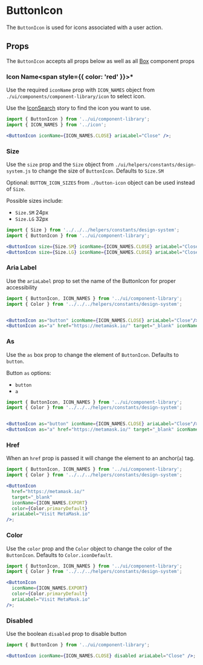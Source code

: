 
# ButtonIcon

The `ButtonIcon` is used for icons associated with a user action.

<Canvas>
  <Story id="components-componentlibrary-buttonicon--default-story" />
</Canvas>

## Props

The `ButtonIcon` accepts all props below as well as all [Box](/docs/components-ui-box--default-story#props) component props

<ArgsTable of={ButtonIcon} />

### Icon Name<span style={{ color: 'red' }}>\*</span>

Use the required `iconName` prop with `ICON_NAMES` object from `./ui/components/component-library/icon` to select icon.

Use the [IconSearch](/story/components-componentlibrary-icon--default-story) story to find the icon you want to use.

<Canvas>
  <Story id="components-componentlibrary-buttonicon--icon-name" />
</Canvas>

```jsx
import { ButtonIcon } from '../ui/component-library';
import { ICON_NAMES } from '../icon';

<ButtonIcon iconName={ICON_NAMES.CLOSE} ariaLabel="Close" />;
```

### Size

Use the `size` prop and the `Size` object from `./ui/helpers/constants/design-system.js`
to change the size of `ButtonIcon`. Defaults to `Size.SM`

Optional: `BUTTON_ICON_SIZES` from `./button-icon` object can be used instead of `Size`.

Possible sizes include:

- `Size.SM` 24px
- `Size.LG` 32px

<Canvas>
  <Story id="components-componentlibrary-buttonicon--size-story" />
</Canvas>

```jsx
import { Size } from '../../../helpers/constants/design-system';
import { ButtonIcon } from '../ui/component-library';

<ButtonIcon size={Size.SM} iconName={ICON_NAMES.CLOSE} ariaLabel="Close"/>
<ButtonIcon size={Size.LG} iconName={ICON_NAMES.CLOSE} ariaLabel="Close"/>
```

### Aria Label

Use the `ariaLabel` prop to set the name of the ButtonIcon for proper accessibility

<Canvas>
  <Story id="components-componentlibrary-buttonicon--aria-label" />
</Canvas>

```jsx
import { ButtonIcon, ICON_NAMES } from '../ui/component-library';
import { Color } from '../../../helpers/constants/design-system';


<ButtonIcon as="button" iconName={ICON_NAMES.CLOSE} ariaLabel="Close"/>
<ButtonIcon as="a" href="https://metamask.io/" target="_blank" iconName={ICON_NAMES.EXPORT} color={Color.primaryDefault} ariaLabel="Visit MetaMask.io"/>
```

### As

Use the `as` box prop to change the element of `ButtonIcon`. Defaults to `button`.

Button `as` options:

- `button`
- `a`

<Canvas>
  <Story id="components-componentlibrary-buttonicon--as" />
</Canvas>

```jsx
import { ButtonIcon, ICON_NAMES } from '../ui/component-library';
import { Color } from '../../../helpers/constants/design-system';


<ButtonIcon as="button" iconName={ICON_NAMES.CLOSE} ariaLabel="Close"/>
<ButtonIcon as="a" href="https://metamask.io/" target="_blank" iconName={ICON_NAMES.EXPORT} color={Color.primaryDefault} ariaLabel="Visit MetaMask.io"/>
```

### Href

When an `href` prop is passed it will change the element to an anchor(`a`) tag.

<Canvas>
  <Story id="components-componentlibrary-buttonicon--href" />
</Canvas>

```jsx
import { ButtonIcon, ICON_NAMES } from '../ui/component-library';
import { Color } from '../../../helpers/constants/design-system';

<ButtonIcon
  href="https://metamask.io/"
  target="_blank"
  iconName={ICON_NAMES.EXPORT}
  color={Color.primaryDefault}
  ariaLabel="Visit MetaMask.io"
/>;
```

### Color

Use the `color` prop and the `Color` object to change the color of the `ButtonIcon`. Defaults to `Color.iconDefault`.

<Canvas>
  <Story id="components-componentlibrary-buttonicon--color-story" />
</Canvas>

```jsx
import { ButtonIcon, ICON_NAMES } from '../ui/component-library';
import { Color } from '../../../helpers/constants/design-system';

<ButtonIcon
  iconName={ICON_NAMES.EXPORT}
  color={Color.primaryDefault}
  ariaLabel="Visit MetaMask.io"
/>;
```

### Disabled

Use the boolean `disabled` prop to disable button

<Canvas>
  <Story id="components-componentlibrary-buttonicon--disabled" />
</Canvas>

```jsx
import { ButtonIcon } from '../ui/component-library';

<ButtonIcon iconName={ICON_NAMES.CLOSE} disabled ariaLabel="Close" />;
```
